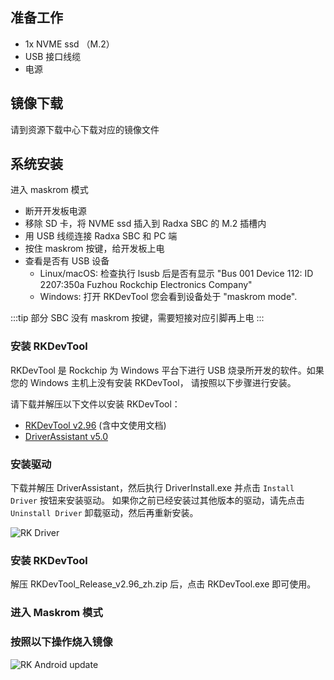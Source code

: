 
## 准备工作

- 1x NVME ssd （M.2）
- USB 接口线缆
- 电源

## 镜像下载

请到资源下载中心下载对应的镜像文件

## 系统安装

进入 maskrom 模式

- 断开开发板电源
- 移除 SD 卡，将 NVME ssd 插入到 Radxa SBC 的 M.2 插槽内
- 用 USB 线缆连接 Radxa SBC 和 PC 端
- 按住 maskrom 按键，给开发板上电
- 查看是否有 USB 设备
  - Linux/macOS: 检查执行 lsusb 后是否有显示 "Bus 001 Device 112: ID 2207:350a Fuzhou Rockchip Electronics Company"
  - Windows: 打开 RKDevTool 您会看到设备处于 "maskrom mode".

:::tip
部分 SBC 没有 maskrom 按键，需要短接对应引脚再上电
:::

<Tabs queryString="target">

<TabItem value="linux" label="Linux">

<Rkdeveloptool platform="linux">
</Rkdeveloptool>

</TabItem>

<TabItem value="mac" label="mac">

<Rkdeveloptool platform="macos">
</Rkdeveloptool>

</TabItem>

<TabItem value="windows" label="Windows">

### 安装 RKDevTool

RKDevTool 是 Rockchip 为 Windows 平台下进行 USB 烧录所开发的软件。如果您的 Windows 主机上没有安装 RKDevTool， 请按照以下步骤进行安装。

请下载并解压以下文件以安装 RKDevTool：

- [RKDevTool v2.96](https://dl.radxa.com/tools/windows/RKDevTool_Release_v2.96_zh.zip) (含中文使用文档)
- [DriverAssistant v5.0](https://dl.radxa.com/tools/windows/DriverAssitant_v5.0.zip)

### 安装驱动

下载并解压 DriverAssistant，然后执行 DriverInstall.exe 并点击 `Install Driver` 按钮来安装驱动。
如果你之前已经安装过其他版本的驱动，请先点击 `Uninstall Driver` 卸载驱动，然后再重新安装。

![RK Driver](/img/configuration/RK-Driver-Assistant-Install-Uninstall.webp)

### 安装 RKDevTool

解压 RKDevTool_Release_v2.96_zh.zip 后，点击 RKDevTool.exe 即可使用。

### 进入 Maskrom 模式

### 按照以下操作烧入镜像

![RK Android update](/img/rock5itx/rock5itx_android_update_zh.webp)

</TabItem>

</Tabs>